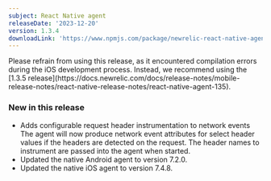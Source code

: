```yaml
---
subject: React Native agent
releaseDate: '2023-12-20'
version: 1.3.4
downloadLink: 'https://www.npmjs.com/package/newrelic-react-native-agent/v/1.3.4'
---
```


<Callout variant="important">
  Please refrain from using this release, as it encountered compilation errors during the iOS development process. Instead, we recommend using the [1.3.5 release](https://docs.newrelic.com/docs/release-notes/mobile-release-notes/react-native-release-notes/react-native-agent-135).
</Callout>

### New in this release

* Adds configurable request header instrumentation to network events
  The agent will now produce network event attributes for select header values if the headers are detected on the request. The header names to instrument are passed into the agent when started.
* Updated the native Android agent to version 7.2.0.
* Updated the native iOS agent to version 7.4.8.
